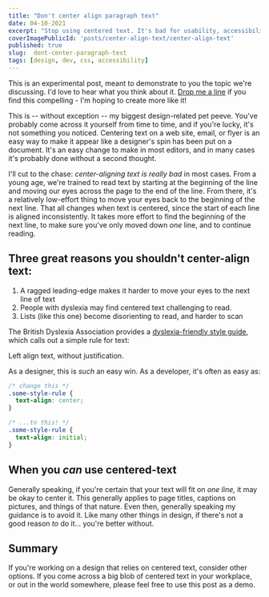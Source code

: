 ```yaml
---
title: "Don't center align paragraph text"
date: 04-10-2021
excerpt: "Stop using centered text. It's bad for usability, accessibility, and eye scanning -- and nobody anywhere wants to read like that."
coverImagePublicId: 'posts/center-align-text/center-align-text'
published: true
slug:  dont-center-paragraph-text
tags: [design, dev, css, accessibility]
---
```



<Aside type="note">

This is an experimental post, meant to demonstrate to you the topic we're discussing. I'd love to hear what you think about it. [Drop me a line](https://twitter.com/irreverentmike) if you find this compelling - I'm hoping to create more like it!

</Aside>

<CenteredTextDemo>

This is -- without exception -- my biggest design-related pet peeve. You've probably come across it yourself from time to time, and if you're lucky, it's not something you noticed. Centering text on a web site, email, or flyer is an easy way to make it appear like a designer's spin has been put on a document. It's an easy change to make in most editors, and in many cases it's probably done without a second thought.

I'll cut to the chase: _center-aligning text is really bad_ in most cases. From a young age, we're trained to read text by starting at the beginning of the line and moving our eyes across the page to the end of the line. From there, it's a relatively low-effort thing to move your eyes back to the beginning of the next line. That all changes when text is centered, since the start of each line is aligned inconsistently. It takes more effort to find the beginning of the next line, to make sure you've only moved down _one_ line, and to continue reading.

## Three great reasons you shouldn't center-align text:

1. A ragged leading-edge makes it harder to move your eyes to the next line of text
2. People with dyslexia may find centered text challenging to read.
3. Lists (like this one) become disorienting to read, and harder to scan

The British Dyslexia Association provides a <a href="https://www.bdadyslexia.org.uk/advice/employers/creating-a-dyslexia-friendly-workplace/dyslexia-friendly-style-guide" target="_blank">dyslexia-friendly style guide</a>, which calls out a simple rule for text:

<Aside type="note">Left align text, without justification.</Aside>

As a designer, this is _such_ an easy win. As a developer, it's often as easy as:

```css
/* change this */
.some-style-rule {
  text-align: center;
}

/* ...to this! */
.some-style-rule {
  text-align: initial;
}
```

## When you _can_ use centered-text

Generally speaking, if you're certain that your text will fit on _one line,_ it may be okay to center it. This generally applies to page titles, captions on pictures, and things of that nature. Even then, generally speaking my guidance is to avoid it. Like many other things in design, if there's not a good reason _to_ do it... you're better without.

## Summary

If you're working on a design that relies on centered text, consider other options. If you come across a big blob of centered text in your workplace, or out in the world somewhere, please feel free to use this post as a demo.

</CenteredTextDemo>
